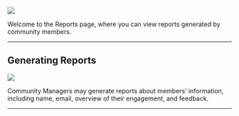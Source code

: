 ![](/images/reports-1.png)

Welcome to the Reports page, where you can view reports generated by community members.

---

## **Generating Reports**

![](/images/reports2x.png)

Community Managers may generate reports about members’ information, including name, email, overview of their engagement, and feedback.

---
